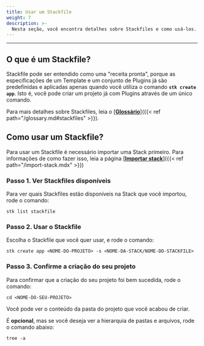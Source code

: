 ```yaml
---
title: Usar um Stackfile
weight: 7
description: >-
  Nesta seção, você encontra detalhes sobre Stackfiles e como usá-los.
---
```


---

## **O que é um Stackfile?**

Stackfile pode ser entendido como uma "receita pronta", porque as especificações de um Template e um conjunto de Plugins já são predefinidas e aplicadas apenas quando você utiliza o comando **`stk create app`**. Isto é, você pode criar um projeto já com Plugins através de um único comando.

Para mais detalhes sobre Stackfiles, leia o [**<ins>Glossário</ins>**]({{< ref path="/glossary.md#stackfiles" >}}).

## **Como usar um Stackfile?**
Para usar um Stackfile é necessário importar uma Stack primeiro. Para informações de como fazer isso, leia a página [**<ins>Importar stack</ins>**]({{< ref path="/import-stack.mdx" >}})

### **Passo 1. Ver Stackfiles disponíveis**
Para ver quais Stackfiles estão disponíveis na Stack que você importou, rode o comando:
```
stk list stackfile
```

### **Passo 2. Usar o Stackfile**
Escolha o Stackfile que você quer usar, e rode o comando:
```
stk create app <NOME-DO-PROJETO> -s <NOME-DA-STACK/NOME-DO-STACKFILE>
```

### **Passo 3. Confirme a criação do seu projeto**
Para confirmar que a criação do seu projeto foi bem sucedida, rode o comando:
```
cd <NOME-DO-SEU-PROJETO>
```
Você pode ver o conteúdo da pasta do projeto que você acabou de criar. 

É **opcional**, mas se você deseja ver a hierarquia de pastas e arquivos, rode o comando abaixo:
```
tree -a
```